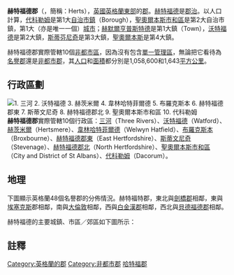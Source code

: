 {{擴充|time=2012-12-24}}
{{來源|time=2012-12-24}}
{{noteTA
|G1=UK Places
|1=zh-cn:赫特福德; zh-tw:哈特福; zh-hk:赫福;
}}
{{Infobox England county
 | name = 赫特福德郡
 | native_name = {{lang|en|Hertfordshire}}
 | image = 
 | motto = 
 | map = {{click
|image = Hertf.svg
|size = 200px
|link = 赫特福德郡#地理
|desc = top-left
}}
 | status = [[名譽郡|名譽郡]]、[[非都市郡|非都市郡]]
 | origin =
 | region = [[英格蘭東|英格蘭東]]
 | adminhq = [[赫特福德|赫特福德]]
 | iso = GB-HRT
 | ons = 26
 | nutscode = 
 | nuts3 = UKH23
<!---
Area
--->
 | ceremonial_area_rank = 36
 | ceremonial_area= 1,643 km²
 | non_metropolitan_area_rank = 32
 | non_metropolitan_area = 1,643 km²
<!---
Population
--->
 | popestdate = {{English statistics year}}
 | ceremonial_pop_rank ={{English cerem counties|RNK=Hertfordshire}}
 | ceremonial_pop = {{English cerem counties|POP=Hertfordshire}}
 | non_metropolitan_pop_rank = {{English admin counties|RNK=Hertfordshire}}
 | non_metropolitan_pop = {{English admin counties|POP=Hertfordshire}}
<!---
Density
--->
 | ceremonial_density_rank = 第12
 | ceremonial_density = {{English cerem counties|DEN=Hertfordshire}}
 | non_metropolitan_density_rank = 第2
 | non_metropolitan_density= {{English admin counties|DEN=Hertfordshire}}
 | ethnicity = 93.7% 白人<br />1.6% [[印度人|印度人]]
 | council = [[File:Arms-herts.jpg|File:Arms-herts.jpg]]<br />赫特福德郡郡議會<br />http://www.hertsdirect.org/{{en}}
 | mps =* James Clappison（[[保守黨_(英國)|保守]]）
* Barbara Follett（[[工黨_(英國)|工黨]]）
* David Gauke（[[保守黨_(英國)|保守]]）
* Oliver Heald（[[保守黨_(英國)|保守]]）
* Peter Lilley（[[保守黨_(英國)|保守]]）
* Anne Main（[[保守黨_(英國)|保守]]）
* Mike Penning（[[保守黨_(英國)|保守]]）
* Mark Prisk（[[保守黨_(英國)|保守]]）
* Grant Shapps（[[保守黨_(英國)|保守]]）
* Charles Walker（[[保守黨_(英國)|保守]]）
* Claire Ward（[[工黨_(英國)|工黨]]）
}}
'''赫特福德郡'''（{{lang-en|Hertfordshire}}，簡稱：Herts），[[英國|英國]][[英格蘭|英格蘭]][[英格蘭東|東部]]的[[英格蘭的郡|郡]]。[[赫特福德|赫特福德]]是[[郡治|郡治]]。以人口計算，[[代科勒姆|代科勒姆]]是第1大[[英國的自治市鎮|自治市鎮]]（Borough），[[聖奧爾本斯市和區|聖奧爾本斯市和區]]是第2大自治市鎮，第1大（亦是唯一一個）[[英國的城市地位|城市]]；[[赫默爾亨普斯特德|赫默爾亨普斯特德]]是第1大鎮（Town），[[沃特福德_(赫特福德郡)|沃特福德]]是第2大鎮，[[斯蒂芬尼奇|斯蒂芬尼奇]]是第3大鎮，[[聖奧爾本斯|聖奧爾本斯]]是第4大鎮。

赫特福德郡實際管轄10個[[非都市區|非都市區]]，因為沒有包含[[單一管理區|單一管理區]]，無論把它看待為[[名譽郡|名譽郡]]還是[[非都市郡|非都市郡]]，其[[人口|人口]]和[[面積|面積]]都分別是1,058,600和1,643[[平方公里|平方公里]]。

== 行政區劃 ==
[[File:HertfordshireNumbered.png|thumb|left|
1. [[三河區|三河]]<br />
2. [[沃特福德_(赫特福德郡)|沃特福德]]<br />
3. [[赫茨米爾|赫茨米爾]]<br />
4. [[韋林哈特菲爾德|韋林哈特菲爾德]]<br />
5. [[布羅克斯本區|布羅克斯本]]<br />
6. [[赫特福德郡東|赫特福德郡東]]<br />
7. [[斯蒂文尼奇|斯蒂文尼奇]]<br />
8. [[赫特福德郡北|赫特福德郡北]]<br />
9. [[聖奧爾本斯市和區|聖奧爾本斯市和區]]<br />
10. [[代科勒姆|代科勒姆]]
]]
<!---修改譯名的用戶請注意：香港對歐洲各足球會的譯名，不能應用至所屬的地方上；以下譯名為中國大陸的標準譯名，或與台灣譯名有異，請在Template:NoteTA設置。--->
'''赫特福德郡'''實際管轄10個行政區：[[三河區|三河]]（Three Rivers）、[[沃特福德_(赫特福德郡)|沃特福德]]（Watford）、[[赫茨米爾|赫茨米爾]]（Hertsmere）、[[韋林哈特菲爾德|韋林哈特菲爾德]]（Welwyn Hatfield）、[[布羅克斯本區|布羅克斯本]]（Broxbourne）、[[赫特福德郡東|赫特福德郡東]]（East Hertfordshire）、[[斯蒂文尼奇|斯蒂文尼奇]]（Stevenage）、[[赫特福德郡北|赫特福德郡北]]（North Hertfordshire）、[[聖奧爾本斯市和區|聖奧爾本斯市和區]]（City and District of St Albans）、[[代科勒姆|代科勒姆]]（Dacorum）。

{{clear}}

== 地理 ==
下圖顯示英格蘭48個名譽郡的分佈情況。赫特福特郡，東北與[[劍橋郡|劍橋郡]]相鄰，東與[[埃塞克斯郡|埃塞克斯]]郡相鄰，南與[[大倫敦|大倫敦]]相鄰，西與[[白金漢郡|白金漢郡]]相鄰，西北與[[貝德福德郡|貝德福德郡]]相鄰。

{{England map H}}
{{Hertfordshire map}}
{{England map F}}

赫特福德的主要城鎮、市區／郊區如下圖所示：

{{location map+|Hertfordshire|caption=|width=600|float=center|places=
 {{location map~|Hertfordshire|lat_deg=51.701|lon_deg=-0.034|position=top|label_size=75|label=[[切森特|切森特]]}}
 {{location map~|Hertfordshire|lat_deg=51.7526|lon_deg=-0.4692|position=bottom|label_size=75|label=[[赫默爾亨普斯特德|赫默爾<br />亨普斯特德]]}}
 {{location map~|Hertfordshire|lat_deg=51.9|lon_deg=-0.2|position=right|label_size=75|label=[[斯蒂文尼奇|斯蒂文尼奇]]}}
 {{location map~|Hertfordshire|lat_deg=51.755|lon_deg=-0.336|position=top|label_size=75|label=[[聖奧爾本斯|聖奧爾本斯]]}}
 {{location map~|Hertfordshire|lat_deg=51.8062|lon_deg=-0.1932|position=left|label_size=75|label=[[韋林花園城|韋林花園城]]}}
 {{location map~|Hertfordshire|lat_deg=51.6556|lon_deg=-0.3967|position=top|label_size=75|label=[[沃特福德_(赫特福特郡)|沃特福德]]}}
}}

== 註釋 ==
{{reflist}}

{{英国行政区划}}
{{England counties}}
[[Category:英格蘭的郡|Category:英格蘭的郡]]
[[Category:非都市郡|Category:非都市郡]]
[[Category:哈特福郡|]]
{{DEFAULTSORT:Hertfordshire}}